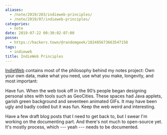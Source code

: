 ```yaml
---
aliases:
  - /note/2019/203/indieweb-principles/
  - /note/2019/07/indieweb-principles/
categories:
  - note
date: 2019-07-22 00:30:02-07:00
posse:
  - https://hackers.town/@randomgeek/102485673663547158
tags:
  - indieweb
title: IndieWeb Principles
---
```


[IndieWeb][] contains most of the philosophy behind my notes project: Own your
own data, make what you need, use what you make, longevity, and most important:

[IndieWeb]: https://indieweb.org/

<Quote
  cite="https://sizeof.cat/post/indieweb-principles/"
  title="sizeof.cat">

Have fun. When the web took off in the 90’s people began designing personal
sites with tools such as GeoCities. These spaces had Java applets, garish
green background and seventeen animated GIFs. It may have been ugly and badly
coded but it was fun. Keep the web weird and interesting.

</Quote>

Have a few draft blog posts that I need to get back to, but I swear I'm working
on the documenting part. And there's not much to open-source yet. It's mostly
process, which --- yeah --- needs to be documented.
